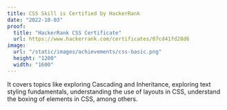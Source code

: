 ```yaml
---
title: CSS Skill is Certified by HackerRank
date: "2022-10-03"
proof:
  title: "HackerRank CSS Certificate"
  url: https://www.hackerrank.com/certificates/07cd41fd28d6
image:
  url: "/static/images/achievements/css-basic.png"
  height: "1200"
  width: "1600"
---
```


It covers topics like exploring Cascading and Inheritance, exploring text styling fundamentals, understanding the use of layouts in CSS, understand the boxing of elements in CSS, among others.
